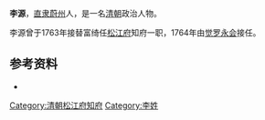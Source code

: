'''李源'''，[[直隶|直隶]][[蔚州|蔚州]]人，是一名[[清朝|清朝]]政治人物。

李源曾于1763年接替富绮任[[松江府|松江府]]知府一职，1764年由[[觉罗永会|觉罗永会]]接任。
==参考资料==
* {{cite book|author=编纂委员会  |title=《上海旧政权建置志》 |year=2001年 |publisher=上海社会科学院出版社 |location=上海 |isbn=7-80618-881-9}}

{{start box}}
{{s-off}}
{{succession box|[[富绮|富绮]]|[[觉罗永会|觉罗永会]]|[[松江府|松江府]][[知府|知府]]|1763年－1764年}}
{{end box}}

{{清朝人物小作品}}

[[Category:清朝松江府知府|Category:清朝松江府知府]]
[[Category:李姓|Category:李姓]]